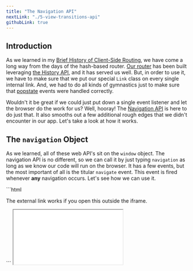 ```yaml
---
title: "The Navigation API"
nextLink: "./5-view-transitions-api"
githubLink: true
---
```



## Introduction

As we learned in my [Brief History of Client-Side Routing](/articles/client-side-routing/2-a-brief-history-of-client-side-routing), we have come a long way from the days of the hash-based router. [Our router](/articles/client-side-routing/11-router-link-and-routes) has been built leveraging [the History API](/articles/client-side-routing/7-the-history-api), and it has served us well. But, in order to use it, we have to make sure that we put our special `Link` class on every single internal link. And, we had to do all kinds of gymnastics just to make sure that [popstate](https://developer.mozilla.org/en-US/docs/Web/API/Window/popstate_event) events were handled correctly.

Wouldn't it be great if we could just put down a single event listener and let the browser do the work for us? Well, hooray! The [Navigation API](https://github.com/WICG/navigation-api) is here to do just that. It also smooths out a few additional rough edges that we didn't encounter in our app. Let's take a look at how it works.

## The `navigation` Object

As we learned, all of these web API's sit on the `window` object. The navigation API is no different, so we can call it by just typing `navigation` as long as we know our code will run on the browser. It has a few events, but the most important of all is the titular `navigate` event. This event is fired whenever **any** navigation occurs. Let's see how we can use it.

<Demo id="demo-1" slug="RweWomZ">
<CodeBlock slot="code">
```html
<!DOCTYPE html>
<html lang="en">
  <head>
    <meta charset="UTF-8" />
    <meta name="viewport" content="width=device-width, initial-scale=1.0" />
    <title>Navigation API demo 1</title>
  </head>
  <body>
    <main></main>
    <p>The external link works if you open this outside the iframe.</p>
    <p id="count"></p>
  </body>
</html>
<script>
const main = document.querySelector("main");
const count = document.querySelector("#count");
console.log(navigation.currentEntry);
navigation.addEventListener("navigate", (event) => {
  console.log(event);
  console.log(navigation.entries());
  event.intercept({
    handler() {
      const url = new URL(event.destination.url);
      Router(url.pathname);
      count.innerHTML = `The history stack now has ${
        navigation.entries().length
      } entries`;
    }
  });
});

function Router(path) {
    if (path === "/special") {
        main.innerHTML = `<h1>This page is special 🎉</h1>
        <a href="/boring">Make it boring</a>
        <a href="https://developer.mozilla.org">External link #1</a>
        `;
    } else {
        main.innerHTML = `<h1>This page is boring</h1>
        <a href="/special">Make it special</a>
        <a href="https://www.w3schools.com">External link #2</a>
        `;
    }
}

Router(location.pathname)

</script>
```

</CodeBlock>
<IFrame src={demoURL + "1"} slot="demo" small />
</Demo>

Around 20 lines of actual code and one event listener later, and we have a fully functional client-side router. It even handles [popstate events](https://developer.mozilla.org/en-US/docs/Web/API/Window/popstate_event)! So, let's explore how this works and see what else we need to think about.

## The `navigate` Event

As soon as the page loads, I log the `currentEntry` property. I also log the `NavigateEvent` interface and the `entries` method of the `navigation` object on each navigation. If you open the [developer tools](https://developer.mozilla.org/en-US/docs/Learn/Common_questions/Tools_and_setup/What_are_browser_developer_tools), you can take a look at them. Respectively, they represent where we are in the browser's history, where we are trying to go, and all the pages that have been visited in the current session.

Using these three, we can intercept the navigation and do whatever we want. The `key` property of each entry is what we can use to go to a specific page in the history. It's a UUID that is generated by the browser for each instance of each page in the user's history. The `id` property is similar, but [it's a little more likely to change](https://github.com/WICG/navigation-api#the-current-entry) so usually it's best to use the `key` property. The `navigation.entries` method is our way of seeing the current state of the history stack. Using the `key` property, we can go back to any page in this stack.

Finally, the [NavigateEvent has a lot of properties](https://github.com/WICG/navigation-api#navigation-monitoring-and-interception), but the one you'll be checking most often is `destination`-- specifically, `destination.url`. This is the URL that we are trying to go to. With just that and a few other important things, you have all the information you need to hand things off to an internal router. Usually, the best way to do this is with the `intercept` method on the event. This method takes an object with a `handler` property. This handler is the function that we can use to route each navigation event.

## Intercepting Navigation

As you can see, if you [open the demo in another window](/demos/into-the-future/4-navigation-api/1) and click the external links, they still work as the intercept method doesn't prevent the default behavior on its own. While you usually want to allow your users to leave your site, there are times when you don't-- like when a user is in the middle of a form submission. We also may want to prevent the URL from changing during [form submissions.](https://github.com/whatwg/html/issues/6600) Let's see how we can do that.

<Demo id="demo-2" slug="oNajZwQ">
<CodeBlock slot="code">
```js
<!DOCTYPE html>
<html lang="en">
  <head>
    <meta charset="UTF-8" />
    <meta name="viewport" content="width=device-width, initial-scale=1.0" />
    <title>Navigation API demo 1</title>
  </head>
  <body>
    <form action="/search">
      <input type="text" name="search" placeholder="GET search" />
      <button type="submit">Search</button>
    </form>
    <form method="POST" action="/search">
      <input type="text" name="search" placeholder="POST search" />
      <button type="submit">Search</button>
    </form>
    <button id="mode-button"> Current mode: preventDefault</button>
    <p id="url"></p>
    <a href="https://www.google.com">Google</a>
    <a href="/internal">Internal</a>
    <h3 id="mainText">
      The URL doesn't change when using event.preventDefault(). However, you
      cannot leave the page because we are not doing any checks on our listener.
    </h3>
    <script defer>
      const button = document.querySelector("#mode-button")
      const urlDisplay = document.querySelector("#url")
      const mainText = document.querySelector("#mainText")
      const inputs = document.querySelectorAll("input")

      if (!urlDisplay) throw new Error("No url display")
      urlDisplay.textContent = "current URL: " + location.href

      let mode = "preventDefault"

      button?.addEventListener("click", modeSwap)
      navigation.addEventListener("navigate", navigationHandler)

      function modeSwap() {
        if (!button || !mainText) return console.log("no button or mainText")
        if (mode === "preventDefault") {
          mode = "intercept"
          button.textContent = "Current mode: intercept"
          mainText.innerHTML = `<h6>Okay, you can leave if you want to. But, I'll miss you.</h6>`
        } else {
          mode = "preventDefault"
          button.textContent = "Current mode: preventDefault"
          mainText.innerHTML = `<h1>I'll never let you leave!</h1>`
        }
      }

      async function navigationHandler(event) {
        if (!button || !urlDisplay || !mainText) return

        const url = new URL(event.destination.url)

        const path = url.pathname
        const searchParams = url.searchParams

        if (mode === "preventDefault") {
          event.preventDefault()
          const formData = event.formData
          if (path === "/search" && searchParams.has("search")) {
            const search = searchParams.get("search")
            mainText.textContent = `You searched for ${search} with a GET request. That's so cool.`
            return
          }
          if (formData) {
            const search = formData.get("search")
            mainText.textContent = `You searched for ${search} with a POST request. I love that about you.`
            return
          }
          if (url.origin === location.origin) {
            mainText.innerHTML = `<h1>Yeah, just stay here. It's nice here.</h1>`
            return
          } else {
            if (checkInputs()) {
              if (
                !confirm(
                  "You have unsaved changes. Are you sure you want to leave?"
                )
              ) {
                mainText.innerHTML = `<h1>I mean, you can't leave anyway, but I'm glad you're staying.</h1>`
                return
              }
            }
            mainText.innerHTML = `<h1>NO! You can't go to ${url.href}.</h1>
            <small>I would miss you too much.</small>`
          }
        } else {
          // You don't need a whole different handler.
          // This is all you need to do to check for unsaved changes.
          // if (checkInputs()) {
          //   if(!confirm("You have unsaved changes. Are you sure you want to leave?")) {
          //     event.preventDefault()
          //     return
          //   }
          // }
          event.intercept({
            handler() {
              if (path === "/internal") {
                mainText.innerHTML = `<h1>Yeah, you can stay here... But, really... you can leave now.</h1>`
              }
              if (path === "/search" && searchParams.has("search")) {
                const search = searchParams.get("search")
                mainText.textContent = `You searched for ${search} with a GET request. How original.`
              }
              const formData = event.formData
              const search = formData.get("search")
              mainText.textContent = `You searched for ${search} with a POST request. Boooring. Just go to Google already.`
            },
          })
        }
        setTimeout(() => {
          urlDisplay.textContent = "current URL: " + location.href
        }) // this is just to wait until after the promise resolves
        // we'll explore better ways to do this later
      }

      function checkInputs() {
        for (const input of inputs) {
          if (input.value) {
            return true
          }
        }
        return false
      }
    </script>

  </body>
</html>
```
</CodeBlock>
<IFrame src={demoURL + "2"} slot="demo" small />
</Demo>

Click around to see the differences between the two modes. If you have anything in the search fields while in preventDefault mode, you will see a prompt when you try to leave. Also, when you search, notice how the formData is automatically included any time it is a part of a navigation event. This is one of the key things to keep in mind when deciding whether or not to intercept each navigation. There are a few other times when you might not want to intercept the navigation and just let the browser do its thing. Here's [an example function provided by the Chrome team](https://developer.chrome.com/docs/web-platform/navigation-api/) for how you might want to check.

<CodeBlock>
```js
function shouldNotIntercept(navigationEvent) {
  return (
    !navigationEvent.canIntercept ||
    // If this is just a hashChange,
    // just let the browser handle scrolling to the content.
    navigationEvent.hashChange ||
    // If this is a download,
    // let the browser perform the download.
    navigationEvent.downloadRequest ||
    // If this is a form submission,
    // let that go to the server.
    navigationEvent.formData
  );
}
```
</CodeBlock>

The canIntercept property is a boolean that tells us whether or not we're even allowed to intercept the navigation. As you saw, any "cross-origin or cross-document" (a different website or completely replacing the current document) navigation cannot be intercepted. We check for this to avoid unnecessary errors. The others are just situations where the browser can usually handle things better than we can.

## Navigation State

One feature of the History API that I elected not to use in my original implementation was the ability to set the state object. This is a way to store data inside of the browser's history. While having an in-memory cache that persists between history entries seems like something too good to deny, there are a few reasons why I didn't use it.

The history state is notoriously fickle, and even something as simple as a single hashChange event can cause it all to be lost. And, if you want events to be exactly like they were at one point in history, you have to be extremely careful about how you set the state. Usually, you end up storing your desired state in a separate variable anyways to protect it. In this next demo, we will explore some of these issues to see how the Navigation API improves upon them.

<Demo id="demo-3" slug="LYgpwLB">
<CodeBlock slot="code">
```html
<!DOCTYPE html>
<html lang="en">
  <head>
    <meta charset="UTF-8" />
    <meta name="viewport" content="width=device-width, initial-scale=1.0" />
    <title>Navigation API demo 1</title>
  </head>
  <body>
    <a id="top" href="#bottom">Bottom</a>
    <button id="btn-1"> State 1, URL 1</button>
    <button id="btn-3"> State 1, URL 2</button>
    <button id="btn-2"> State 2, URL 1</button>
    <button id="btn-4"> State 2, URL 2</button>
    <pre
      id="state">
      With the state object, our app can store data that is not in the URL. This
      is useful for storing data that is not relevant to the current page, but
      is relevant to the user's experience. This can be anything from user preferences
      to the state of a form.
    </pre>
    <p id="url"></p>
    <a id="bottom" href="#top">Top</a>
    <button id="navigationMode"
      >Toggle navigation API mode - Currently Off</button
    >
    <button id="markStateAsFavorite"> Mark current state as favorite</button>
    <button id="goToFavoriteState">Go to favorite state</button>
    <button id="back">Back</button>
    <script defer>
    const button1 = document.querySelector("#btn-1")
    const button2 = document.querySelector("#btn-2")
    const button3 = document.querySelector("#btn-3")
    const button4 = document.querySelector("#btn-4")
    const navigationModeButton = document.querySelector("#navigationMode")
    const markFavoriteStateButton = document.querySelector("#markStateAsFavorite")
    const goToFavoriteStateButton = document.querySelector("#goToFavoriteState")
    const back = document.querySelector("#back")
    const stateDisplay = document.querySelector("#state")
    const urlDisplay = document.querySelector("#url")
    const topA = document.querySelector("#top")
    const bottomA = document.querySelector("#bottom")

    const state1 = { name: "John", favColor: "blue", favNumber: 42 }
    const state2 = { name: "Jane", favColor: "red", favNumber: 7 }

    let navigationMode = "off"
    let favoriteState = {
      name: "Dick",
      favColor: "green",
      favNumber: 69,
      key: 420,
    }

    urlDisplay.textContent = "current URL: " + location.href

    topA?.addEventListener("click", () => {
      setTimeout(() => {
        updateUI()
      }, 10)
    })

    bottomA?.addEventListener("click", () => {
      setTimeout(() => {
        updateUI()
      }, 10)
    })

    navigationModeButton?.addEventListener("click", () => {
      if (navigationMode === "off") {
        navigationMode = "on"
        navigationModeButton.textContent =
          "Toggle navigation API mode - Currently On"
        navigation.addEventListener("navigate", navigationHandler)
      } else {
        navigationMode = "off"
        navigationModeButton.textContent =
          "Toggle navigation API mode - Currently Off"
        // @ts-ignore
        navigation.removeEventListener("navigate", navigationHandler)
      }
    })

    function navigationHandler(event) {
      if (event.hashChange) {
        return
      }
      event.intercept({
        handler() {
          updateUI()
          console.log(event.navigationType)
        },
      })
    }

    button1?.addEventListener("click", () => {
      if (navigationMode === "on") {
        navigation.navigate("/ONE", { state: state1 })
      } else {
        history.pushState(state1, "", "/ONE")
        updateUI()
      }
    })

    button2?.addEventListener("click", () => {
      if (navigationMode === "on") {
        navigation.navigate("/ONE", { state: state2 })
      } else {
        history.pushState(state2, "", "/ONE")
        updateUI()
      }
    })

    button3?.addEventListener("click", () => {
      if (navigationMode === "on") {
        navigation.navigate("/TWO", { state: state1 })
      } else {
        history.pushState(state1, "", "/TWO")
        updateUI()
      }
    })

    button4?.addEventListener("click", () => {
      if (navigationMode === "on") {
        navigation.navigate("/TWO", { state: state2 })
      } else {
        history.pushState(state2, "", "/TWO")
        updateUI()
      }
    })

    back?.addEventListener("click", () => {
      if (navigationMode === "on") {
        navigation.back()
      } else {
        history.back()
        updateUI()
      }
    })

    markFavoriteStateButton?.addEventListener("click", markStateAsFavorite)
    goToFavoriteStateButton?.addEventListener("click", goToFavoriteState)

    function updateStateDisplay() {
      if (navigationMode === "on") {
        stateDisplay.textContent = JSON.stringify(
          navigation.currentEntry.getState(),
          null,
          2
        )
      } else {
        stateDisplay.textContent = JSON.stringify(history.state, null, 2)
      }
    }

    function updateUI() {
      urlDisplay.textContent = "current URL: " + location.href
      updateStateDisplay()
    }

    function markStateAsFavorite() {
      if (navigationMode === "on") {
        const key = navigation.currentEntry.key
        favoriteState = {
          state: navigation.currentEntry.getState(),
          key,
        }
      } else {
        const key = history.state
        favoriteState = key
      }
      console.log("marked", favoriteState)
    }

    async function goToFavoriteState() {
      if (navigationMode === "on") {
        const entries = navigation.entries()
        const entry = entries.find(
          (entry) => entry.key === favoriteState.key
        )
        if (!entry) {
          stateDisplay.textContent =
            "You have to save a favorite in navigation mode first"
          return
        }
        if (location.href === entry.url) {
          console.log("replace state automatically triggered")
          navigation.updateCurrentEntry({ state: favoriteState.state })
        }
        await navigation.traverseTo(entry.key)
        console.log(navigation.currentEntry)
        updateUI()
      } else {
        history.replaceState(favoriteState, "", location.href)
        updateUI()
      }
      console.log("updated", favoriteState)
    }

    window.addEventListener("popstate", () => {
      updateUI()
    })
    </script>

  </body>
</html>
```
</CodeBlock>
<IFrame src={demoURL + "3"} slot="demo" small />
</Demo>

This demo starts out using the History API. As you can see, it mostly works well enough. The problems only start to arise when you do something like selecting a state and then clicking on the hash links. As you can see, each hashChange counts as a new entry with completely separate state from the previous entry.

Also, although we can go back to a selected state if we favorite it, it is completely out of context from the decisions made before and after that particular state was selected. We have no access into the history stack other than blindly traversing by a number of entries, so we can't see **when** exactly the user wants to go back to. All we can do is hope that they hit the markFavoriteStateButton before changing their mind more than once. And, we are only updating the state--not the URL--so we can only partially reflect what the user wants to see.

Now, switch over to the Navigation API. When you mark a state as your favorite, we are saving the key of that specific entry. Then, we are using the "traverseTo" method to go to that specific entry. Because the Navigation API gives us access to the entire history stack of our current session, we can go back to any specific state in time. When you go to the favorite state, notice how your forwards button on your browser has been filled with all of the entries after you favorited the state. And, it's even smart enough to know if it should make a new entry or replace the current entry based on the URL!

## Navigation Types and iFrames

If you check the console, you can see that each navigation event is categorized into one of four navigationType's: `traverse`, `push`, `replace`, and `reload`. In the History API code, we had to imperatively create a new history entry with each navigation. The Navigation API automatically detects this ([although this can be overridden in certain situations.](https://github.com/WICG/navigation-api#the-current-entry)) In summary, a navigation to the same URL is automatically categorized as a `replace` navigation, a navigation to a new URL is automatically categorized as a `push` navigation, and a navigation to a specific entry in the history stack is categorized as a `traverse` navigation. You can guess what `reload` means.

One issue with the History API is that a session's history is shared across all the websites visited. Unfortunately, they did not have the foresight when designing it to consider multiple iFrames on a single page. This next demo is the same as the previous one, but with an iframe of itself inside itself.

<Demo id="demo-4" slug="NWOxKWp">
<CodeBlock slot="code">
```html
<!DOCTYPE html>
<html lang="en">
  <head>
    <meta charset="UTF-8" />
    <meta name="viewport" content="width=device-width, initial-scale=1.0" />
    <title>Navigation API demo 1</title>
  </head>
  <body>
    <a id="top" href="#bottom">Bottom</a>
    <button id="btn-1"> State 1, URL 1</button>
    <button id="btn-3"> State 1, URL 2</button>
    <button id="btn-2"> State 2, URL 1</button>
    <button id="btn-4"> State 2, URL 2</button>
    <pre
      id="state">
      With the state object, our app can store data that is not in the URL. 
      This is useful for storing data that is not relevant to the current page, 
      but is relevant to the user's experience. 
      This can be anything from user preferences to the state of a form.
    </pre>
    <p id="url"></p>
    <a id="bottom" href="#top">Top</a>
    <button id="navigationMode"
      >Toggle navigation API mode - Currently Off</button
    >
    <button id="markStateAsFavorite"> Mark current state as favorite</button>
    <button id="goToFavoriteState">Go to favorite state</button>
    <button id="back">Back</button>
  </body>
</html>

<script>
  const button1 = document.querySelector("#btn-1")
  const button2 = document.querySelector("#btn-2")
  const button3 = document.querySelector("#btn-3")
  const button4 = document.querySelector("#btn-4")
  const navigationModeButton = document.querySelector("#navigationMode")
  const markFavoriteStateButton = document.querySelector("#markStateAsFavorite")
  const goToFavoriteStateButton = document.querySelector("#goToFavoriteState")
  const back = document.querySelector("#back")
  const stateDisplay = document.querySelector("#state")
  const urlDisplay = document.querySelector("#url")
  const top = document.querySelector("#top")
  const bottom = document.querySelector("#bottom")

  const state1 = { name: "John", favColor: "blue", favNumber: 42 }
  const state2 = { name: "Jane", favColor: "red", favNumber: 7 }

  let navigationMode = "off"
  let favoriteState = {
    name: "Dick",
    favColor: "green",
    favNumber: 69,
    key: 420,
  }

  urlDisplay!.textContent = "current URL: " + location.href

  top?.addEventListener("click", () => {
    setTimeout(() => {
      updateUI()
    }, 10)
  })

  bottom?.addEventListener("click", () => {
    setTimeout(() => {
      updateUI()
    }, 10)
  })

  navigationModeButton?.addEventListener("click", () => {
    if (navigationMode === "off") {
      navigationMode = "on"
      navigationModeButton!.textContent =
        "Toggle navigation API mode - Currently On"
      // @ts-ignore
      navigation.addEventListener("navigate", navigationHandler)
    } else {
      navigationMode = "off"
      navigationModeButton!.textContent =
        "Toggle navigation API mode - Currently Off"
      // @ts-ignore
      navigation.removeEventListener("navigate", navigationHandler)
    }
  })

  function navigationHandler(event: any) {
    if (event.hashChange) {
      return
    }
    event.intercept({
      handler() {
        updateUI()
        console.log(event.navigationType)
      },
    })
  }

  button1?.addEventListener("click", () => {
    if (navigationMode === "on") {
      // @ts-ignore
      navigation.navigate("/ONE", { state: state1 })
    } else {
      history.pushState(state1, "", "/ONE")
      updateUI()
    }
  })

  button2?.addEventListener("click", () => {
    if (navigationMode === "on") {
      // @ts-ignore
      navigation.navigate("/ONE", { state: state2 })
    } else {
      history.pushState(state2, "", "/ONE")
      updateUI()
    }
  })

  button3?.addEventListener("click", () => {
    if (navigationMode === "on") {
      // @ts-ignore
      navigation.navigate("/TWO", { state: state1 })
    } else {
      history.pushState(state1, "", "/TWO")
      updateUI()
    }
  })

  button4?.addEventListener("click", () => {
    if (navigationMode === "on") {
      // @ts-ignore
      navigation.navigate("/TWO", { state: state2 })
    } else {
      history.pushState(state2, "", "/TWO")
      updateUI()
    }
  })

  back?.addEventListener("click", () => {
    if (navigationMode === "on") {
      // @ts-ignore
      navigation.back()
    } else {
      history.back()
      updateUI()
    }
  })

  markFavoriteStateButton?.addEventListener("click", markStateAsFavorite)
  goToFavoriteStateButton?.addEventListener("click", goToFavoriteState)

  function updateStateDisplay() {
    if (navigationMode === "on") {
      stateDisplay!.textContent = JSON.stringify(
        // @ts-ignore
        navigation.currentEntry.getState(),
        null,
        2
      )
    } else {
      stateDisplay!.textContent = JSON.stringify(history.state, null, 2)
    }
  }

  function updateUI() {
    urlDisplay!.textContent = "current URL: " + location.href
    stateDisplay!.textContent = `Items on the history stack: ${history.length}, Items on THIS FRAME's Navigation stack: ${navigation.entries().length}`
  }

  function markStateAsFavorite() {
    if (navigationMode === "on") {
      // @ts-ignore
      const key = navigation.currentEntry.key
      favoriteState = {
        // @ts-ignore
        state: navigation.currentEntry.getState(),
        key,
      }
    } else {
      const key = history.state
      favoriteState = key
    }
    console.log("marked", favoriteState)
  }

  async function goToFavoriteState() {
    if (navigationMode === "on") {
      // @ts-ignore
      const entries = navigation.entries()
      const entry = entries.find(
        (entry: any) => entry.key === favoriteState.key
      )
      if (!entry) {
        stateDisplay!.textContent =
          "You have to save a favorite in navigation mode first"
        return
      }
      if (location.href === entry.url) {
        console.log("replace state automatically triggered")
        // @ts-ignore
        navigation.updateCurrentEntry({ state: favoriteState.state })
      }
      // @ts-ignore
      await navigation.traverseTo(entry.key)
      // @ts-ignore
      console.log(navigation.currentEntry)
      updateUI()
    } else {
      history.replaceState(favoriteState, "", location.href)
      updateUI()
    }
    console.log("updated", favoriteState)
  }

  window.addEventListener("popstate", () => {
    updateUI()
  })
</script>

````
</CodeBlock>
<IFrame src={demoURL + "4"} slot="demo" small />
</Demo>

Notice how all your interactions between both iframes get put on the same history stack? This is because the history stack is global to the whole browser. With the Navigation API, each iFrame gets a stack of its own that the app developer can inspect at their leisure. Unlike the History API where we can only go backwards and forwards an arbitrary number of entries across one stack, each of these stacks can be independepently traversed. Generally, I haven't had much of an issue with this, but it is a [recurring](https://github.com/WICG/webcomponents/issues/184) [complaint](https://github.com/dvoytenko/web-history-api/blob/master/problem.md) of more experienced developers than me so I felt the need to mention it.

One easy way to see the improvement is to notice how the navigation stack doesn't grow when clicking on the same URL when using the app in navigation API mode. This is because it is logging those entries with `replace` navigation types. We use the `updateCurrentEntry` method to update the state of the current entry in these cases. You will rarely need to do this, but it is useful in situations when you still need to update the state. Multi-step forms with sensitive information come to mind.

## Loading and Error States

One issue that has plagued developers when working with the History API is that all changes to the history stack are synchronous. However, since most apps don't have all of their data loaded into the browser at once, you need to prepare for what happens in between the time the user clicks a link and the time the data is loaded. Not only do you need to know when the data is loaded, but you must know that it has been loaded correctly. And, if a user changes their mind in the middle of stuff happening, you need to be able to cancel the loading process or else you end up with a lot of unnecessary data.

While the [`AbortController` interface](https://developer.mozilla.org/en-US/docs/Web/API/AbortController) has been introduced to help with this, it's not always easy to plug it into your existing routing solution. Luckily, the NavigateEvent interface has a `signal` property that is an `AbortSignal` that you can use to cancel the loading process. We can use this to track whether or not the user has changed their mind while data is loading.

Although it is still synchronous by default, most of the traversal methods provided by the Navigation API return a pair of promises that you can use to track the navigation-- `committed` and `finished`. The `committed` promise resolves when the navigation has been initiated and the URL changes in the address bar. The `finished` promise resolves when the navigation has been completed and the page has been rendered. Between the two, you can track the loading state of your app. Let's see how this works in practice.

<Demo id="demo-5" slug="WNaQVxv">
<CodeBlock slot="code">
```html
<!DOCTYPE html>
<html lang="en">
  <head>
    <meta charset="UTF-8" />
    <meta name="viewport" content="width=device-width, initial-scale=1.0" />
    <title>Navigation API demo 1</title>
    <style is:global>
      .spinner {
        width: 40px;
        height: 40px;
        border-radius: 100%;
        border: 5px solid #ccc;
        border-top-color: #333;
        animation: spinner 0.8s infinite linear;
      }

      .dark {
        border: 10px solid #333;
        border-top-color: #c06;
      }

      @keyframes spinner {
        0% {
          transform: rotate(0deg);
        }
        100% {
          transform: rotate(360deg);
        }
      }
    </style>
  </head>
  <body>
    <div id="message">
      <h1>Click the link below to load the page.</h1>
      <p>Nothing is happening yet...</p>
    </div>
    <a id="link">Click me!</a>
    <button id="navigate">Navigate</button>
    <button id="force-error">Force an error: false</button>
    <button id="abort" style="display: none;">Stop</button>
    <script>
      const message = document.querySelector("#message")
      const abort = document.querySelector("#abort")
      const link = document.querySelector("#link")
      const navigateBtn = document.querySelector("#navigate")
      const forceError = document.querySelector("#force-error")

      let error = false // Initial value for the error button

      link.href = window.location.href // Setting the link's URL to the current page

      abort?.addEventListener("click", () => {
        // The equivalent of hitting the stop button in your browser
        window.stop()
        abort.style.display = "none"
      })

      forceError?.addEventListener("click", () => {
        // To show that your error handling can be separated from the abort signal
        error = !error
        forceError.innerHTML = `Force an error: ${error}`
      })

      navigateBtn.addEventListener("click", async () => {
        if (!message) return

        const { committed, finished } = navigation.navigate(link.href)
        // Almost all of the navigation functions return two promises
        // "committed" is resolved at the beginning of the navigation
        // "finished" is resolved when the navigation is finished
        // In between, we add some loading state until the finished promise is resolved

        console.log(
          "this log is right before we await the 'committed' promise-- as far as I can tell, this is kind of like doing something on the 'beforeunload' event except for local navigation"
        )
        await committed

        message.innerHTML = "<h3>Different loading screen...</h3>"
        addSpinner("dark")

        try {
          if (error) throw new Error("Error: YOU DID THIS")
          await finished
        } catch (e) {
          if (e instanceof DOMException) return
          message.innerHTML = `<h1>${e.message}</h1>`
        }
      })

      navigation.addEventListener("navigate", navigationHandler)

      // // We can do a global error listener, but it's overrules the error listener in the handler function
      // // This would be best for something like a global 404 page
      // navigation.addEventListener("navigateerror", (e) => {
      //   document.body.textContent = `Could not load ${location.href}: ${e.error}, ${e.message}`
      // })

      function navigationHandler(event: any) {
        if (!message) return
        const signal = event.signal

        signal.onabort = () => {
          console.log(
            "This log is coming from the 'onabort' event that is fired by the abort signal. You can do anything you want in this function-- including updating the DOM. I just chose to use the catch block to show you all your options."
          )
        }

        event.intercept({
          async handler() {
            message.innerHTML = "<h1>The page is loading...</h1>"
            !error ? (abort.style.display = "block") : null
            addSpinner()
            try {
              await delay(3000, { signal })
            } catch (error) {
              console.log(signal)
              signal.aborted
                ? (message.innerHTML = `<h1>${signal.reason}</h1>
              <h4>You can click the link again if you want</h4>`)
                : (message.innerHTML = `<h1>${error.message}</h1>`)
              return
            }
            message.innerHTML = `<h1>Page loaded! You can click the link again.</h1`
            abort.style.display = "none"
          },
        })
      }

      // I stole the meat of this function from https://gigantic-honored-octagon.glitch.me/
      // Thanks to the Google Chrome team
      function delay(ms: number, { signal = null } = {}) {
        signal?.throwIfAborted()
        return new Promise((resolve, reject) => {
          const id = setTimeout(resolve, ms)

          error && reject(new Error("Error: ALL YOUR FAULT"))

          signal.addEventListener("abort", () => {
            clearTimeout(id)
            reject(new DOMException("Aborted", "AbortError"))
          })
        })
      }

      function addSpinner(style) {
        const spinner = document.createElement("div")
        spinner.classList.add("spinner")
        style && spinner.classList.add(style)
        message?.appendChild(spinner)
      }
    </script>
  </body>
</html>

````

</CodeBlock>
<IFrame src={demoURL + "5"} slot="demo" small />
</Demo>

So, as usual, we're using the intercept method to handle the navigation. Our handler function just delays everything by three seconds to simulate a slow API call. You can do whatever you want in the handler function. I included the "navigate" button to show that elaborating on top of the core loading strategy is extremely simple. I used this to incorporate a different loading spinner which I explicitly put between the `committed` and `finished` promises, but you can take advantage of this transition without naming them (as I do in the intercept handler function). They are just handy for when the timing of your loading and cleanup operations are important.

Deferring to the global abort signal is managed in the error handling here with the line `if (e instanceof DOMException) return`. Also, if you look at the console.log's, you can see that an abort signal is fired every time that you click on a link while the `finished` promise is still resolving. This shows that we are not loading any unnecessary pages as we reject any extra, unresolved promises.

## Converting our App

Now that we have explored some simple demonstrations of these core concepts, let's put them to work in our application. Unlike the previous chapters in this series, this time we will actually be removing files thanks to the Navigation API. Specifically, we'll be saying goodbye to `Link.js` because we no longer need to specifically target internal links.

As we've seen, all I really need to do is add this event listener and we're done.

<CodeBlock>

```js
navigation.addEventListener("navigate", (event) =>
  event.intercept({
    async handler() {
      const url = event.destination.url
      const newUrl = new URL(url)
      Router(newUrl.pathname)
    },
  })
) 

```
</CodeBlock>

But, that wouldn't be a very exciting tutorial if that was all we did. And, we're not really taking full advantage of the asychronous nature of the Navigation API this way. So, let's add some more functionality to our app.

As it is, even though we're now fetching our products from a remote API, we aren't presenting any loading state to the user. And, when users click on multiple things, we're loading everything even though we only show the last thing that was clicked. All of this can be easily fixed by adding a few things to our central event listener. Here's the updated version:

<CodeBlock>
```js
import { Route } from "./Routes.js"
import { searchHandler, search } from "../features/search.js"
export const main = document.querySelector(".main")

export default function Router(navigateEvent) {
  if (shouldNotIntercept(navigateEvent)) return

  // Get URL
  const url = navigateEvent ? navigateEvent.destination.url : location.href
  const newURL = new URL(url)
  const path = newURL.pathname
  const searchParams = new URLSearchParams(newURL.search)
  const searchValue = searchParams.get("search")

  // Start Spinner
  const spinner = createSpinner()
  const mainHTML = main.innerHTML
  checkAndReplaceHTML(navigateEvent, mainHTML, spinner, 300)

  // Check for search
  if (searchValue) {
    Route(path)
    search.value = searchValue
    return searchHandler()
  }

  // Route
  navigateEvent
    ? navigateEvent.intercept({
        async handler() {
          navigateEvent.signal.onabort = () => {
            console.log("aborted")
            main.innerHTML = mainHTML
          }
          try {
            await Route(path)
          } catch (error) {
            console.log("error", error)
            main.innerHTML = Nope("error", error)
          }
        },
      })
    : Route(path)
}

navigation.addEventListener("navigate", Router)

function checkAndReplaceHTML(event, mainHTML, spinner, time) {
  if (event && event.destination.url === location.href) return
  setTimeout(() => {
    if (mainHTML === main.innerHTML) {
      main.innerHTML = spinner.outerHTML
    }
  }, time)
}

function shouldNotIntercept(navigateEvent) {
  if (!navigateEvent) return
  return (
    !navigateEvent.canIntercept ||
    navigateEvent.hashChange ||
    navigateEvent.downloadRequest ||
    navigateEvent.formData
  )
}

function createSpinner() {
  const spinner = document.createElement("div")
  // Nothing crazy, you can check the CSS for this
  spinner.classList.add("spinner")
  return spinner
}
```
</CodeBlock>

So, instead of creating a separate function for our event listener, we simply have it call our central Router. In the router, we check to see if it is the first load by checking for the presence of a NavigateEvent. We just need to know where to get our URL, because the rest of the logic is the same from there.

Instead of an entirely separate function to check for the presence of a search query, we just check for it in the Router. If it is present, we call the search handler and return. Otherwise, we continue to our main logic.

Like I said, you don't need to explicitly name the `{committed, finished}` promise pair to take advantage of asychronous loading. Here, I am simply replacing the main content with a spinner as part of the loading process. However, it would be jarring to see this spinner on every navigation.

So, I created a function to determine how long the main content has been loading by simply checking to see if the HTML has changed. If it has been loading for more than 300ms, then we replace the main content with the spinner. Otherwise, we just leave it alone. This was inspired by [this tweet conversation](https://twitter.com/kentcdodds/status/1645796797435215875?s=20).

The last thing we need to do is add a little bit of error handling. If the user clicks on a link while the previous page is still loading, we want to abort the previous page. For this, I opted to use the `onabort` property of the included AbortSignal. If the signal is aborted, we simply replace the main content with the original HTML. If it is a real error, we call the 404 page and embed the error message.

As for our dynamic routes and 404 handling, I moved all of that to our `Route` function because it makes sense to keep all of this logic near our source of truth: the Routes array. This is what it looks like now:

<CodeBlock>
```js
import Nope from "../pages/Nope.js"

const Routes = [
  { path: "/", component: "home" },
  { path: "/about", component: "about" },
  { path: "/products", component: "Products" },
  { path: "/product", component: "ProductPage", dynamic: true },
  { path: "/cart", component: "cart" },
  { path: "/checkout", component: "checkout" },
]

export async function Route(path) {
  const route = Routes.find(
    (route) => route.path.split("/")[1] === path.split("/")[1]
  )
  if (!route) return Nope()

  const component = await import(`../pages/${route.component}.js`)
  if (route.dynamic) {
    const id = path.split("/")[path.split("/").length - 1]
    return component.default(id)
  }
  return component.default()
}
```
</CodeBlock>

## Conclusion

The Navigation API has been carefully crafted to build on top of the foundation laid by the History API. As I repeatedly demonstrated, all that you have to do is place a single event listener, and all of the previous tricks still work. This was intentional to support gradual adoption.

While the most attractive feature may be that everything is routed through a central event listener, that initial appeal is hiding a whole host of other quality-of-life improvements. Being able to detect the presence of formData, download requests, and hash changes is a huge win, and the ability to inspect each history entry is a game-changer. It is much easier to create conditional routing logic when all of the information is in one place.

Although this is only available in Chromium-based browsers, I think you can see that I'm really excited about the potential of this API-- especially when combined with the topic of our next chapter: the View Transitions API. As a parting note, here is one more demo that I couldn't find an excuse to include in the article. 

This cat picture gallery is inspired by the idea of intercepting routes-- a feature recently introduced in Next.JS. While I understand the concept, I don't personally think it leads to the best UX when a user doesn't know what to expect from a specific URL.

So, in my version, the only way to see a full-screen cat picture on load with the base URL is if you refresh the page while the picture is active, or leave then navigate back to it in the back/forwards cache. Alternatively, you can share the link to a full-screen picture by pressing the button that gives you a URL with a search query.

See you next time!

<Demo id="demo-6" slug="xxyZaEX">
<CodeBlock slot="code">
```js
<!DOCTYPE html>
<html>
  <head>
    <title>Gallery</title>
    <style>
          body {
        font-family: sans-serif;
        margin: 0;
      }

      .gallery {
        display: flex;
        flex-direction: column;
        align-items: center;
      }

      .gallery span {
        font-size: 1.5rem;
        margin: 1rem 0;
        color: #88f;
      }

      .gallery img {
        width: 300px;
        height: 150px;
        object-fit: cover;
        cursor: pointer;
      }
      .gallery img.active {
        width: 100%;
        height: 100%;
        position: fixed;
        top: 0;
        left: 0;
        aspect-ratio: 1/1;
      }

      form,
      button,
      p,
      #favorite {
        position: fixed;
        background: white;
        padding: 1rem;
        border-bottom: 3px solid #88f;
        max-width: 50%;
        opacity: 0.7;
      }
      button {
        bottom: 0;
        right: 0;
        border: 2px dotted #88f;
        cursor: pointer;
      }
      form {
        bottom: 0;
        left: 0;
      }
      p {
        top: 0;
        left: 0;
      }
      #favorite {
        top: 0;
        right: 0;
        z-index: -1;
      }
      #link {
        right: 100px;
      }
      #link,
      #close {
        display: none;
      }
    </style>
  </head>
  <body>
    <p>
      Which kitty is your favorite? You can click on each image to take a closer
      look.
    </p>
    <form>
      <label for="kitty">Favorite Kitty:</label>
      <input type="radio" name="kitty" value="Meowzer" /> Meowzer
      <input type="radio" name="kitty" value="Dingle Dan" /> Dingle Dan
      <input type="radio" name="kitty" value="Fluffernutter" /> Fluffernutter
    </form>
    <div class="gallery">
      <span>Meowzer</span>
      <img src="https://placekitten.com/400/200" alt="Image 1" id="image1" />
      <span>Dingle Dan</span>
      <img src="https://placekitten.com/400/201" alt="Image 2" id="image2" />
      <span>Fluffernutter</span>
      <img src="https://placekitten.com/400/202" alt="Image 3" id="image3" />
    </div>
    <button id="link">Link to Image</button>
    <button id="close">Close</button>
    <span id="favorite"></span>
    <script defer>
    const gallery = document.querySelector(".gallery")
    const images = gallery?.querySelectorAll("img")
    const params = new URLSearchParams(window.location.search)
    const linkButton = document.getElementById("link")
    const closeButton = document.getElementById("close")
    const form = document.querySelector("form")
    const favorite = document.getElementById("favorite")

    let favoriteState = navigation.currentEntry.getState()?.favorite || "all de cats"

    if (favoriteState) {
      favorite.textContent = `Your favorite kitty is ${favoriteState}`
      if (favoriteState !== "all de cats") {
      const favoriteInput = document.querySelector(`input[value="${favoriteState}"]`)
      favoriteInput.checked = true
      }
    }

    let imageIndex =
      params.get("image") ||
      navigation.currentEntry.getState()?.imageIndex ||
      null

    closeButton.addEventListener("click", closeImage)

    linkButton.addEventListener("click", linkImage)

    form?.addEventListener("change", kittyUpdate)

    document.addEventListener("click", onClickOutside)

    if (imageIndex) {
      openImage(imageIndex)
    }

    function openImage(index) {
      images.forEach((image) => image.classList.remove("active"))
      images[parseInt(index)].classList.add("active")
      closeButton.style.display = "block"
      linkButton.style.display = "block"
    }

    function closeImage() {
      images.forEach((image) => image.classList.remove("active"))
      closeButton.style.display = "none"
      linkButton.style.display = "none"
      navigation.updateCurrentEntry({
        state: { ...navigation.currentEntry.getState(), imageIndex: null },
      })
    }

    function linkImage() {
      imageIndex = navigation.currentEntry.getState().imageIndex
      console.log(imageIndex, "imageIndex")
      if (imageIndex === -1) return
      const url = new URL(window.location.href)
      url.searchParams.set("image", imageIndex || "0")
      navigator.clipboard.writeText(url.toString())
      alert("Link copied to clipboard!")
    }

    function onImageClick(event) {
      const image = event.currentTarget
      const index = Array.from(images).indexOf(image)
      openImage(index.toString())

      navigation.navigate(window.location.pathname, {

        state: { ...navigation.currentEntry.getState(), imageIndex: index },
      })
    }

    function onClickOutside(event) {
      const target = event.target
      if (target.closest(".gallery")) return
      closeImage()
    }

    function kittyUpdate(event) {
      const target = event.target
      favorite.textContent = `Your favorite kitty is ${target.value}`
      navigation.updateCurrentEntry({

        state: {
          ...navigation.currentEntry.getState(),
          favorite: target.value,
        },
      })
    }

    images.forEach((image) => {
      image.addEventListener("click", onImageClick)
    })

    navigation.addEventListener("navigate", (event) => {
      console.log(event, "event")
      const state = event.currentTarget.currentEntry.getState()
      if (state?.imageIndex) {
        openImage(state.imageIndex.toString())
      }
      if (state?.favorite) {
        favorite.textContent = `Your favorite kitty is ${state.favorite}`
      }
      event.intercept({
        handler() {
          event.preventDefault()
        },
      })
    })
    </script>
  </body>
</html>
```
</CodeBlock>
<IFrame src={demoURL + "6"} slot="demo" />
</Demo>